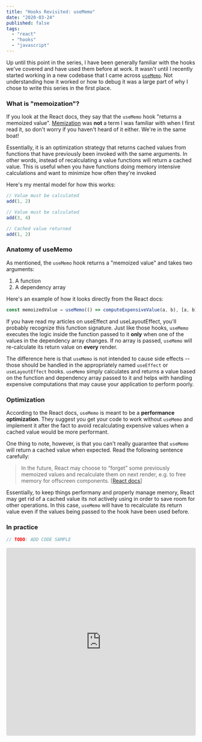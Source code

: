 ```yaml
---
title: "Hooks Revisited: useMemo"
date: "2020-03-24"
published: false
tags:
  - "react"
  - "hooks"
  - "javascript"
---
```



Up until this point in <Link to="/hooks-revisited">the series</Link>, I have been generally familiar with the hooks we've covered and have used them before at work. It wasn't until I recently started working in a new codebase that I came across [`useMemo`](https://reactjs.org/docs/hooks-reference.html#usememo). Not understanding how it worked or how to debug it was a large part of why I chose to write this series in the first place.

### What is "memoization"?

If you look at the React docs, they say that the `useMemo` hook "returns a memoized value". [Memization](https://en.wikipedia.org/wiki/Memoization) was **not** a term I was familiar with when I first read it, so don't worry if you haven't heard of it either. We're in the same boat!

Essentially, it is an optimization strategy that returns cached values from functions that have previously been invoked with the same arguments. In other words, instead of recalculating a value functions will return a cached value. This is useful when you have functions doing memory intensive calculations and want to minimize how often they're invoked

Here's my mental model for how this works:

```javascript
// Value must be calculated
add(1, 2)

// Value must be calculated
add(3, 4)

// Cached value returned
add(1, 2)
```

### Anatomy of useMemo

As mentioned, the `useMemo` hook returns a "memoized value" and takes two arguments:

1. A function
2. A dependency array

Here's an example of how it looks directly from the React docs:

```javascript
const memoizedValue = useMemo(() => computeExpensiveValue(a, b), [a, b])
```

If you have read my articles on <Link to="/hooks-useeffect">useEffect</Link> and <Link to="/hooks-uselayouteffect">useLayoutEffect</Link>, you'll probably recognize this function signature. Just like those hooks, `useMemo` executes the logic inside the function passed to it **only** when one of the values in the dependency array changes. If no array is passed, `useMemo` will re-calculate its return value on **every** render.

The difference here is that `useMemo` is not intended to cause side effects -- those should be handled in the appropriately named `useEffect` or `useLayoutEffect` hooks. `useMemo` simply calculates and returns a value based on the function and dependency array passed to it and helps with handling expensive computations that may cause your application to perform poorly.

### Optimization

According to the React docs, `useMemo` is meant to be a **performance optimization**. They suggest you get your code to work without `useMemo` and implement it after the fact to avoid recalculating expensive values when a cached value would be more performant.

One thing to note, however, is that you can't really guarantee that `useMemo` will return a cached value when expected. Read the following sentence carefully:

> In the future, React may choose to “forget” some previously memoized values and recalculate them on next render, e.g. to free memory for offscreen components. [[React docs](https://reactjs.org/docs/hooks-reference.html#usememo)]

Essentially, to keep things performany and properly manage memory, React may get rid of a cached value its not actively using in order to save room for other operations. In this case, `useMemo` will have to recalculate its return value even if the values being passed to the hook have been used before.

### In practice

```javascript
// TODO: ADD CODE SAMPLE
```

<iframe
  src="https://codesandbox.io/embed/strange-thunder-kfgvu?fontsize=14&hidenavigation=1&theme=dark&view=editor"
  style="width:100%; height:500px; border:0; border-radius: 4px; overflow:hidden;"
  title="hooks/useMemo"
  allow="geolocation; microphone; camera; midi; vr; accelerometer; gyroscope; payment; ambient-light-sensor; encrypted-media; usb"
  sandbox="allow-modals allow-forms allow-popups allow-scripts allow-same-origin"
></iframe>
